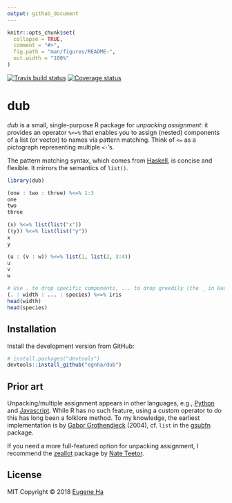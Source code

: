 ```yaml
---
output: github_document
---
```


<!-- README.md is generated from README.Rmd. Please edit that file -->

```r
knitr::opts_chunk$set(
  collapse = TRUE,
  comment = "#>",
  fig.path = "man/figures/README-",
  out.width = "100%"
)
```

[![Travis build status](https://travis-ci.org/egnha/dub.svg?branch=master)](https://travis-ci.org/egnha/dub)
[![Coverage status](https://codecov.io/gh/egnha/dub/branch/master/graph/badge.svg)](https://codecov.io/github/egnha/dub?branch=master)

# dub

_dub_ is a small, single-purpose R package for _unpacking assignment_: it provides an operator `%<=%` that enables you to assign (nested) components of a list (or vector) to names via pattern matching. Think of `<=` as a pictograph representing multiple `<-`'s.

The pattern matching syntax, which comes from [Haskell](https://en.wikibooks.org/wiki/Haskell/Pattern_matching), is concise and flexible. It mirrors the semantics of `list()`.

```r
library(dub)

(one : two : three) %<=% 1:3
one
two
three

(x) %<=% list(list("x"))
((y)) %<=% list(list("y"))
x
y

(u : (v : w)) %<=% list(1, list(2, 3:4))
u
v
w

# Use . to drop specific components, ... to drop greedily (the _ in Haskell)
(. : width : ... : species) %<=% iris
head(width)
head(species)
```

## Installation

Install the development version from GitHub:

```r
# install.packages("devtools")
devtools::install_github("egnha/dub")
```

## Prior art

Unpacking/multiple assignment appears in other languages, e.g., [Python](https://docs.python.org/3/tutorial/datastructures.html#tuples-and-sequences) and [Javascript](https://developer.mozilla.org/en-US/docs/Web/JavaScript/Reference/Operators/Destructuring_assignment). While R has no such feature, using a custom operator to do this has long been a folklore method. To my knowledge, the earliest implementation is by [Gabor Grothendieck](https://stat.ethz.ch/pipermail/r-help/2004-June/053343.html) (2004), cf. `list` in the [gsubfn](https://cran.r-project.org/package=gsubfn) package.

If you need a more full-featured option for unpacking assignment, I recommend
the [zeallot](https://github.com/nteetor/zeallot) package by [Nate
Teetor](https://github.com/nteetor).

## License

MIT Copyright © 2018 [Eugene Ha](https://github.com/egnha)
